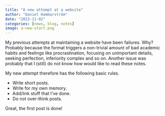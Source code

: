 ```yaml
---
title: "A new attempt at a website"
author: "Daniel Hammarström"
date: "2023-11-02"
categories: [news, blog, notes]
image: a-new-start.png
---
```


My previous attempts at maintaining a website have been failures. Why? Probably because the format triggers a non-trivial amount of bad academic habits and feelings like procrastination, focusing on unimportant details, seeking perfection, inferiority complex and so on. Another issue was probably that I (still) do not know how would like to read these notes.

My new attempt therefore has the following basic rules.

- Write short posts.
- Write for my own memory.
- Add/link stuff that I've done.
- Do not over-think posts.  

Great, the first post is done!


